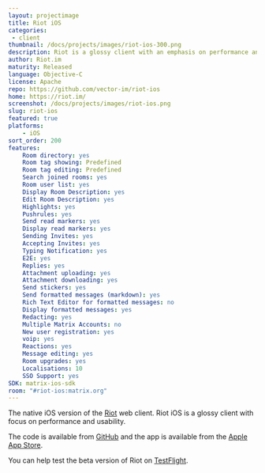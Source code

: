 ```yaml
---
layout: projectimage
title: Riot iOS
categories: 
 - client
thumbnail: /docs/projects/images/riot-ios-300.png
description: Riot is a glossy client with an emphasis on performance and usability
author: Riot.im
maturity: Released
language: Objective-C
license: Apache
repo: https://github.com/vector-im/riot-ios
home: https://riot.im/
screenshot: /docs/projects/images/riot-ios.png
slug: riot-ios
featured: true
platforms:
    - iOS
sort_order: 200
features:
    Room directory: yes
    Room tag showing: Predefined
    Room tag editing: Predefined
    Search joined rooms: yes
    Room user list: yes
    Display Room Description: yes
    Edit Room Description: yes
    Highlights: yes
    Pushrules: yes
    Send read markers: yes
    Display read markers: yes
    Sending Invites: yes
    Accepting Invites: yes
    Typing Notification: yes
    E2E: yes
    Replies: yes
    Attachment uploading: yes
    Attachment downloading: yes
    Send stickers: yes
    Send formatted messages (markdown): yes
    Rich Text Editor for formatted messages: no
    Display formatted messages: yes
    Redacting: yes
    Multiple Matrix Accounts: no
    New user registration: yes
    voip: yes
    Reactions: yes
    Message editing: yes
    Room upgrades: yes
    Localisations: 10
    SSO Support: yes
SDK: matrix-ios-sdk
room: "#riot-ios:matrix.org"
---
```


The native iOS version of the [Riot](/docs/projects/client/riot) web client. Riot iOS is a glossy client with focus on performance and usability.

The code is available from [GitHub](https://github.com/vector-im/riot-ios) and the app is available from the [Apple App Store](https://itunes.apple.com/gb/app/vector.im/id1083446067?mt=8).

You can help test the beta version of Riot on [TestFlight](https://testflight.apple.com/join/lCeTuDKM).
